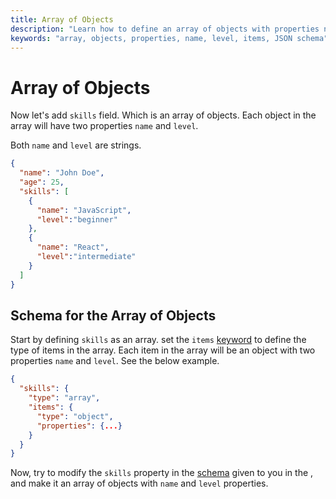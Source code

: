 ```yaml
---
title: Array of Objects
description: "Learn how to define an array of objects with properties name and level, and how to set the items keyword in JSON schema."
keywords: "array, objects, properties, name, level, items, JSON schema"
---
```


# Array of Objects



Now let's add `skills` field. Which is an array of objects. Each object in the array will have two properties `name` and `level`.

Both `name` and `level` are strings. 

```json highlightLineStart={4} highlightLineEnd={13}
{
  "name": "John Doe",
  "age": 25,
  "skills": [
    {
      "name": "JavaScript",
      "level":"beginner"
    },
    {
      "name": "React",
      "level":"intermediate"
    }
  ]
}
```

## Schema for the Array of Objects

Start by defining `skills` as an array. set the `items` [keyword](https://json-schema.org/learn/glossary#keyword) to define the type of items in the array. Each item in the array will be an object with two properties `name` and `level`. See the below example.

```json
{
  "skills": {
    "type": "array",
    "items": {
      "type": "object",
      "properties": {...}
    }
  }
}
```
Now, try to modify the `skills` property in the [schema](https://json-schema.org/learn/glossary#schema) given to you in the <SideEditorLink/>, and make it an array of objects with `name` and `level` properties.

